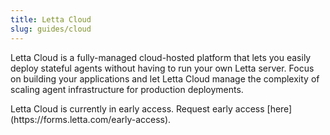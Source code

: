 ```yaml
---
title: Letta Cloud
slug: guides/cloud
---
```


Letta Cloud is a fully-managed cloud-hosted platform that lets you easily deploy stateful agents without having to run your own Letta server.
Focus on building your applications and let Letta Cloud manage the complexity of scaling agent infrastructure for production deployments.

<Note>
Letta Cloud is currently in early access. Request early access [here](https://forms.letta.com/early-access).
</Note>
